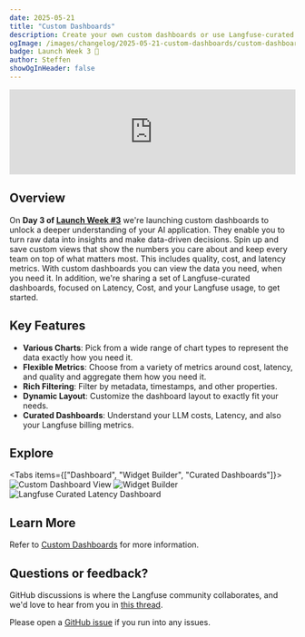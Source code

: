 ```yaml
---
date: 2025-05-21
title: "Custom Dashboards"
description: Create your own custom dashboards or use Langfuse-curated dashboards to analyze and understand your AI application deeply.
ogImage: /images/changelog/2025-05-21-custom-dashboards/custom-dashboard.png
badge: Launch Week 3 🚀
author: Steffen
showOgInHeader: false
---
```



<ChangelogHeader />

<iframe
  width="100%"
  src="https://www.youtube.com/embed/z6g9xmciaBE"
  title="Custom Dashboards"
  frameBorder="0"
  allow="accelerometer; autoplay; clipboard-write; encrypted-media; gyroscope; picture-in-picture"
  className="aspect-video rounded border mt-6"
  allowFullScreen
></iframe>

## Overview

On **Day 3 of [Launch Week #3](/blog/2025-05-19-launch-week-3)** we're launching custom dashboards to unlock a deeper understanding of your AI application.
They enable you to turn raw data into insights and make data-driven decisions.
Spin up and save custom views that show the numbers you care about and keep every team on top of what matters most. This includes quality, cost, and latency metrics.
With custom dashboards you can view the data you need, when you need it.
In addition, we're sharing a set of Langfuse-curated dashboards, focused on Latency, Cost, and your Langfuse usage, to get started.

## Key Features

- **Various Charts**: Pick from a wide range of chart types to represent the data exactly how you need it.
- **Flexible Metrics**: Choose from a variety of metrics around cost, latency, and quality and aggregate them how you need it.
- **Rich Filtering**: Filter by metadata, timestamps, and other properties.
- **Dynamic Layout**: Customize the dashboard layout to exactly fit your needs.
- **Curated Dashboards**: Understand your LLM costs, Latency, and also your Langfuse billing metrics.

## Explore

<Tabs items={["Dashboard", "Widget Builder", "Curated Dashboards"]}>
  <Tab>
    <Frame border className="mt-0">
      ![Custom Dashboard View](/images/changelog/2025-05-21-custom-dashboards/custom-dashboard.png)
    </Frame>
  </Tab>
  <Tab>
    <Frame border className="mt-0">
      ![Widget Builder](/images/changelog/2025-05-21-custom-dashboards/widget-creator.png)
    </Frame>
  </Tab>
  <Tab>
    <Frame border className="mt-0">
      ![Langfuse Curated Latency Dashboard](/images/changelog/2025-05-21-custom-dashboards/curated-dashboard.png)
    </Frame>
  </Tab>
</Tabs>

## Learn More

Refer to [Custom Dashboards](/docs/analytics/custom-dashboards) for more information.

## Questions or feedback?

GitHub discussions is where the Langfuse community collaborates, and we'd love to hear from you in [this thread](https://github.com/orgs/langfuse/discussions/1011).

Please open a [GitHub issue](/issues) if you run into any issues.
